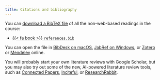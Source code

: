 ```yaml
---
title: Citations and bibliography
---
```


You can [download a BibTeX file](/files/bib/references.bib) of all the non-web-based readings in the course:

- [{{< fa book >}} `references.bib`](/files/bib/references.bib)

You can open the file in [BibDesk on macOS](http://bibdesk.sourceforge.net/), [JabRef on Windows](http://www.jabref.org/), or [Zotero](https://www.zotero.org/) or [Mendeley](https://www.mendeley.com/) online.

You will probably start your own literature reviews with Google Scholar, but you may also try out some of the new, AI-powered literature review tools, such as [Connected Papers](https://www.connectedpapers.com/), [Inciteful](https://inciteful.xyz/), or [ResearchRabbit](https://www.researchrabbit.ai/). 
